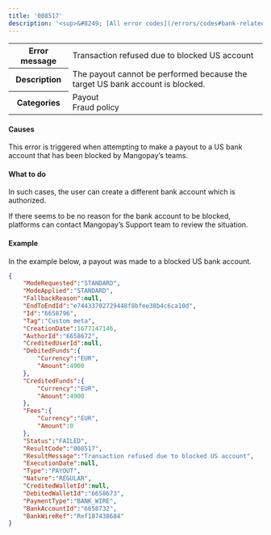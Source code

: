 ```yaml
---
title: '008517'  
description: '<sup>&#8249; [All error codes](/errors/codes#bank-related)</sup>'
---
```

  
<table>
    <tbody>
        <tr>
            <th class="header"><strong>Error message</strong></th>
            <td class="table-content">Transaction refused due to blocked US account</td>
        </tr>
        <tr>
            <th class="header"><strong>Description</strong></th>
            <td class="table-content">The payout cannot be performed because the target US bank account is blocked.</td>
        </tr>
        <tr>
            <th class="header"><strong>Categories</strong></th>
            <td class="table-content">  
<div class="label">Payout</div>  
<div class="label">Fraud policy</div>
</td>
        </tr>
    </tbody>
</table>  

#### Causes  

This error is triggered when attempting to make a payout to a US bank account that has been blocked by Mangopay’s teams.  

#### What to do  

In such cases, the user can create a different bank account which is authorized.  

If there seems to be no reason for the bank account to be blocked, platforms can contact Mangopay’s Support team to review the situation.  

#### Example  

In the example below, a payout was made to a blocked US bank account.  
```json API Response
{
    "ModeRequested":"STANDARD",
    "ModeApplied":"STANDARD",
    "FallbackReason":null,
    "EndToEndId":"e74433702729448f8bfee38b4c6ca10d",
    "Id":"6658796",
    "Tag":"Custom meta",
    "CreationDate":1677147146,
    "AuthorId":"6658672",
    "CreditedUserId":null,
    "DebitedFunds":{
        "Currency":"EUR",
        "Amount":4900
    },
    "CreditedFunds":{
        "Currency":"EUR",
        "Amount":4900
    },
    "Fees":{
        "Currency":"EUR",
        "Amount":0
    },
    "Status":"FAILED",
    "ResultCode":"008517",
    "ResultMessage":"Transaction refused due to blocked US account",
    "ExecutionDate":null,
    "Type":"PAYOUT",
    "Nature":"REGULAR",
    "CreditedWalletId":null,
    "DebitedWalletId":"6658673",
    "PaymentType":"BANK_WIRE",
    "BankAccountId":"6658732",
    "BankWireRef":"Ref187438684"
}
```